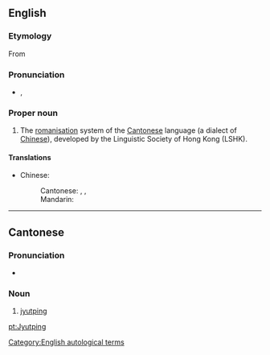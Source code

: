==English==
{{wikipedia}}

===Etymology===
From {{term|粤语拼音|粤(语)拼(音)|tr=jyut<sup>6</sup> (jyu<sup>5</sup>) ping<sup>3</sup> (jam<sup>1</sup>)|lang=yue|sc=Hans}}

===Pronunciation===
* {{IPA|/jut pʰɪŋ/}}, {{SAMPA|/jyt.p_hiN/}}

===Proper noun===
{{en-proper noun}}

# The [[romanisation]] system of the [[Cantonese]] language (a dialect of [[Chinese]]), developed by the Linguistic Society of Hong Kong (LSHK).

====Translations====
{{trans-top|Jyutping}}
* Chinese:
*: Cantonese: {{yue-tsj|粵語拼音|粤语拼音|jyut6jyu5 ping3jam1}}, {{yue-tsj|粵拼|粤拼|jyut6 ping3}}, {{yue-tsj|香港語言學學會粵語拼音方案|香港语言学学会粤语拼音方案|hoeng1gong2 jyu5jin4hok6 hok6wui6 jyut6jyu5 ping3jam1 fong1on3}}
*: Mandarin: {{zh-tsp|香港語言學學會粵語拼音方案|香港語言學學會粵語拼音方案|xiānggǎng yǔyánxué xuéhuì yuèyǔ pīnyīn fāng'àn}}
{{trans-mid}}
{{trans-bottom}}

[[Category:English autological terms]]

----

==Cantonese==
{{zh-forms|[[粤拼]]|[[粵拼]]}}

===Pronunciation===
* {{IPA|/jyːt˨ pʰɪŋ˧/|lang=yue}}

===Noun===
{{yue-noun|j|jyut=jyut6 ping3|tra=粵拼|sim=粤拼}}

# [[#English|jyutping]]

[[pt:Jyutping]]